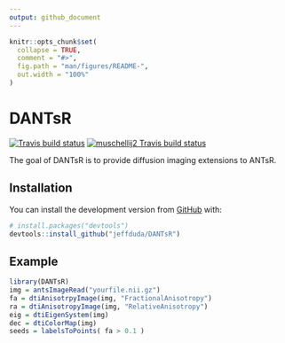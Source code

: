 ```yaml
---
output: github_document
---
```


<!-- README.md is generated from README.Rmd. Please edit that file -->

```r
knitr::opts_chunk$set(
  collapse = TRUE,
  comment = "#>",
  fig.path = "man/figures/README-",
  out.width = "100%"
)
```
# DANTsR

<!-- ![dantsr killers](http://www.picslyrics.net/images/255741-the-killers-are-we-human-or-are-we-dancer.jpg) -->
<!-- <img src="http://www.picslyrics.net/images/255741-the-killers-are-we-human-or-are-we-dancer.jpg" alt="drawing" width="200"/> -->


<!-- badges: start -->

[![Travis build status](https://travis-ci.org/jeffduda/DANTsR.svg?branch=master)](https://travis-ci.org/jeffduda/DANTsR)
[![muschellij2 Travis build status](https://travis-ci.com/muschellij2/DANTsR.svg?branch=master)](https://travis-ci.com/muschellij2/DANTsR)

<!-- badges: end -->

The goal of DANTsR is to provide diffusion imaging extensions to ANTsR.


## Installation

<!--
You can install the released version of DANTsR from [CRAN](https://CRAN.R-project.org) with:

``` r
install.packages("DANTsR")
```
-->

You can install the development version from [GitHub](https://github.com/) with:

``` r
# install.packages("devtools")
devtools::install_github("jeffduda/DANTsR")
```
## Example

```r
library(DANTsR)
img = antsImageRead("yourfile.nii.gz")
fa = dtiAnisotrpyImage(img, "FractionalAnisotropy")
ra = dtiAnisotropyImage(img, "RelativeAnisotropy")
eig = dtiEigenSystem(img)
dec = dtiColorMap(img)
seeds = labelsToPoints( fa > 0.1 )
```
